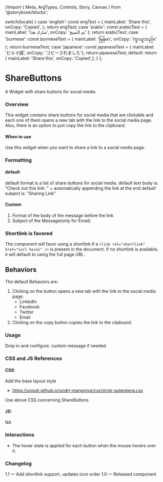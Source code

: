 //import { Meta, ArgTypes, Controls, Story, Canvas } from '@storybook/blocks';

  switch(locale) {
    case 'english': const engText = {
        mainLabel: 'Share this',
        onCopy: 'Copied',
      }; return engText;
    case 'arabic': const arabicText = {
      mainLabel: 'شارك هذا',
      onCopy: 'تم النسخ'
    }; return arabicText;
    case 'burmese': const burmeseText = {
      mainLabel: 'မြန်မာ',
      onCopy: 'ကူးယူသည်။'
    }; return burmeseText;
    case 'japanese': const japaneseText = {
      mainLabel: 'ビルマ語',
      onCopy: 'コピーされました'}; return japaneseText;
    default:
      return {
        mainLabel: 'Share this',
        onCopy: 'Copied',};
  }
};

<Meta of={ShareButtonsStories} />

# ShareButtons

A Widget with share buttons for social media

### Overview

This widget contains share buttons for social media that are clickable and each one of them opens a new tab with the link to the social media page.
Also, there is an option to just copy the link to the clipboard.

#### When to use

Use this widget when you want to share a link to a social media page.

### Formatting

#### default

default format is a list of share buttons for social media.
default text body is: "Check out this link: " + automatically appending the link at the end
default subject is: "Sharing Link"

#### Custom

1. Format of the body of the message before the link
2. Subject of the Message(only for Email)

### Shortlink is favored

The component will favor using a shortlink if a `<link rel="shortlink" href="{url here}" />` is present in the document. If no shortlink is available, it will default to using the full page URL.

## Behaviors

The default Behaviors are:

1. Clicking on the button opens a new tab with the link to the social media page.
   * LinkedIn
   * Facebook
   * Twitter
   * Email
2. Clicking on the copy button copies the link to the clipboard.

<Canvas>
  <Story of={ShareButtonsStories.DefaultShareButtons} />
</Canvas>

### Usage

Drop in and configure. custom message if needed

### CSS and JS References

#### CSS:

Add the base layout style

* https://unisdr.github.io/undrr-mangrove/css/style-gutenberg.css

Use above CSS concerning ShareButtons

#### JS:

NA

### Interactions

* The hover state is applied for each button when the mouse hovers over it.

### Changelog

1.1 — Add shortlink support, updates icon order
1.0 — Released component
